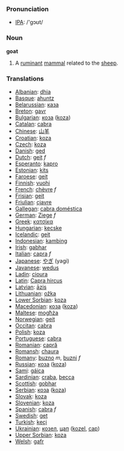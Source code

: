 === Pronunciation ===
*[[w:IPA|IPA]]: /'gɔʊt/

=== Noun ===

'''goat'''

# A [[ruminant]] [[mammal]] related to the [[sheep]].

=== Translations ===
*[[Albanian]]: [[dhia]]
*[[Basque]]: [[ahuntz]]
*[[Belarussian]]: [[каза]]
*[[Breton]]: [[gavr]]
*[[Bulgarian]]: [[коза]] ([[koza]])
*[[Catalan]]: [[cabra]]
*[[Chinese]]: [[山羊]]
*[[Croatian]]: [[koza]]
*[[Czech]]: [[koza]]
*[[Danish]]: [[ged]]
*[[Dutch]]: [[geit]] ''f''
*[[Esperanto]]: [[kapro]]
*[[Estonian]]: [[kits]]
*[[Faroese]]: [[geit]]
*[[Finnish]]: [[vuohi]]
*[[French]]: [[chèvre]] ''f''
*[[Frisian]]: [[geit]]
*[[Friulian]]: [[cjavre]]
*[[Gallegan]]: [[cabra doméstica]]
*[[German]]: [[Ziege]] ''f''
*[[Greek]]: [[κατσίκα]] '' ''
*[[Hungarian]]: [[kecske]]
*[[Icelandic]]: [[geit]]
*[[Indonesian]]: [[kambing]]
*[[Irish]]: [[gabhar]]
*[[Italian]]: [[capra]] ''f''
*[[Japanese]]: [[やぎ]] (yagi)
*[[Javanese]]: [[wedus]]
*[[Ladin]]: [[cioura]]
*[[Latin]]: [[Capra hircus]] '' ''
*[[Latvian]]: [[āzis]]
*[[Lithuanian]]: [[ožka]]
*[[Lower Sorbian]]: [[koza]]
*[[Macedonian]]: [[коза]] ([[koza]])
*[[Maltese]]: [[mogħża]]
*[[Norwegian]]: [[geit]]
*[[Occitan]]: [[cabra]]
*[[Polish]]: [[koza]] '' ''
*[[Portuguese]]: [[cabra]]
*[[Romanian]]: [[capră]]
*[[Romansh]]: [[chaura]]
*[[Romany]]: [[buzno]] ''m'', [[buzni]] ''f''
*[[Russian]]: [[коза]] ([[koza]]) '' ''
*[[Sami]]: [[gáica]]
*[[Sardinian]]: [[craba]], [[becca]]
*[[Scottish]]: [[gobhar]]
*[[Serbian]]: [[коза]] ([[koza]])
*[[Slovak]]: [[koza]]
*[[Slovenian]]: [[koza]]
*[[Spanish]]: [[cabra]] ''f''
*[[Swedish]]: [[get]]
*[[Turkish]]: [[keçi]]
*[[Ukrainian]]: [[козел]], [[цап]] ([[kozel]], [[cap]])
*[[Upper Sorbian]]: [[koza]]
*[[Welsh]]: [[gafr]]